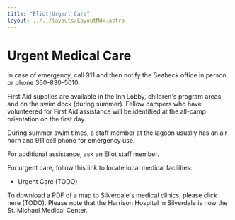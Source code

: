 ```yaml
---
title: "Eliot|Urgent Care"
layout: ../../layouts/LayoutMdx.astro
---
```


# Urgent Medical Care

In case of emergency, call 911 and then notify the Seabeck office in person or phone 360-830-5010. 

First Aid supplies are available in the Inn Lobby, children's program areas, and on the 
swim dock (during summer). Fellow campers who have volunteered for First Aid 
assistance will be identified at the all-camp orientation on the first day. 

During summer swim times, a staff member at the lagoon usually has an air horn 
and 911 cell phone for emergency use. 

For additional assistance, ask an Eliot staff member. 

For urgent care, follow this link to locate local medical facilities:

- Urgent Care (TODO)

To download a PDF of a map to Silverdale's medical clinics, please click here (TODO). 
Please note that the Harrison Hospital in Silverdale is now the St. Michael Medical Center.
